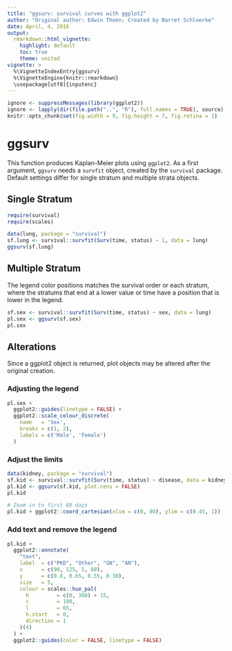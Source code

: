```yaml
---
title: "ggsurv: survival curves with ggplot2"
author: "Original author: Edwin Thoen; Created by Barret Schloerke"
date: April, 4, 2016
output:
  rmarkdown::html_vignette:
    highlight: default
    toc: true
    theme: united
vignette: >
  %\VignetteIndexEntry{ggsurv}
  %\VignetteEngine{knitr::rmarkdown}
  \usepackage[utf8]{inputenc}
---
```


```r
ignore <- suppressMessages(library(ggplot2))
ignore <- lapply(dir(file.path("..", "R"), full.names = TRUE), source)
knitr::opts_chunk$set(fig.width = 9, fig.height = 7, fig.retina = 1)
```

# ggsurv

This function produces Kaplan-Meier plots using `ggplot2`.
As a first argument, `ggsurv` needs a `survfit` object, created by the
`survival` package. Default settings differ for single stratum and
multiple strata objects.  

## Single Stratum
```r
require(survival)
require(scales)

data(lung, package = "survival")
sf.lung <- survival::survfit(Surv(time, status) ~ 1, data = lung)
ggsurv(sf.lung)
```

## Multiple Stratum

The legend color positions matches the survival order or each stratum, where the stratums that end at a lower value or time have a position that is lower in the legend.

```r
sf.sex <- survival::survfit(Surv(time, status) ~ sex, data = lung)
pl.sex <- ggsurv(sf.sex)
pl.sex
```

## Alterations

Since a ggplot2 object is returned, plot objects may be altered after the original creation.

### Adjusting the legend

```r
pl.sex +
  ggplot2::guides(linetype = FALSE) +
  ggplot2::scale_colour_discrete(
    name   = 'Sex',
    breaks = c(1, 2),
    labels = c('Male', 'Female')
  )
```

### Adjust the limits

```r
data(kidney, package = "survival")
sf.kid <- survival::survfit(Surv(time, status) ~ disease, data = kidney)
pl.kid <- ggsurv(sf.kid, plot.cens = FALSE)
pl.kid

# Zoom in to first 80 days
pl.kid + ggplot2::coord_cartesian(xlim = c(0, 80), ylim = c(0.45, 1))
```

### Add text and remove the legend
```r
pl.kid +
  ggplot2::annotate(
    "text",
    label  = c("PKD", "Other", "GN", "AN"),
    x      = c(90, 125, 5, 60),
    y      = c(0.8, 0.65, 0.55, 0.30),
    size   = 5,
    colour = scales::hue_pal(
      h         = c(0, 360) + 15,
      c         = 100,
      l         = 65,
      h.start   = 0,
      direction = 1
    )(4)
  ) +
  ggplot2::guides(color = FALSE, linetype = FALSE)
```
